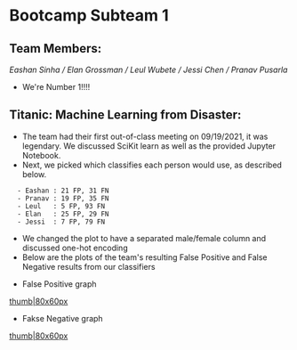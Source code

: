 =Bootcamp Subteam 1=

==Team Members:==
''Eashan Sinha / Elan Grossman / Leul Wubete / Jessi Chen / Pranav Pusarla''
* We're Number 1!!!!

==Titanic: Machine Learning from Disaster:==
* The team had their first out-of-class meeting on 09/19/2021, it was legendary. We discussed SciKit learn as well as the provided Jupyter Notebook.
* Next, we picked which classifies each person would use, as described below.
   - Eashan : 21 FP, 31 FN 
   - Pranav : 19 FP, 35 FN  
   - Leul   : 5 FP, 93 FN
   - Elan   : 25 FP, 29 FN
   - Jessi  : 7 FP, 79 FN
* We changed the plot to have a separated male/female column and discussed one-hot encoding
* Below are the plots of the team's resulting False Positive and False Negative results from our classifiers

*False Positive graph
[[files/sub-team-one-files/FP_titanic.png|thumb|80x60px]]
*Fakse Negative graph
[[files/sub-team-one-files/FN_titanic.png|thumb|80x60px]]

